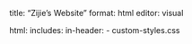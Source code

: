 title: "Zijie's Website"
format: html
editor: visual

html:
  includes:
    in-header: 
      - custom-styles.css
